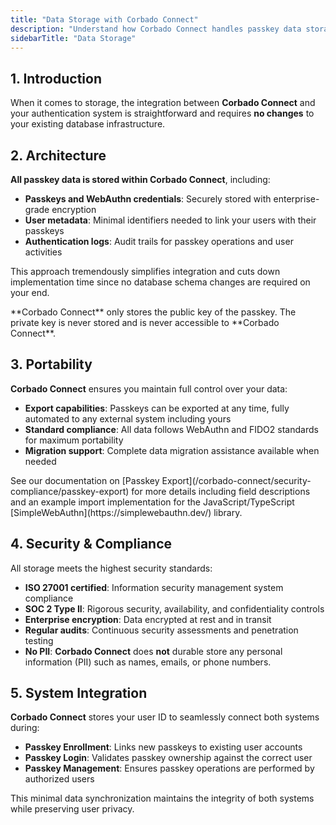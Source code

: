 ```yaml
---
title: "Data Storage with Corbado Connect"
description: "Understand how Corbado Connect handles passkey data storage, ensuring zero database changes while maintaining security, compliance, and full data portability."
sidebarTitle: "Data Storage"
---
```



<CognitoDemo />

## 1. Introduction

When it comes to storage, the integration between **Corbado Connect** and your authentication system is straightforward and requires **no changes** to your existing database infrastructure.

## 2. Architecture

**All passkey data is stored within Corbado Connect**, including:

- **Passkeys and WebAuthn credentials**: Securely stored with enterprise-grade encryption
- **User metadata**: Minimal identifiers needed to link your users with their passkeys
- **Authentication logs**: Audit trails for passkey operations and user activities

This approach tremendously simplifies integration and cuts down implementation time since no database schema changes are required on your end.

<Note>
**Corbado Connect** only stores the public key of the passkey. The private key is never stored and is never accessible to **Corbado Connect**.
</Note>

## 3. Portability

**Corbado Connect** ensures you maintain full control over your data:

- **Export capabilities**: Passkeys can be exported at any time, fully automated to any external system including yours
- **Standard compliance**: All data follows WebAuthn and FIDO2 standards for maximum portability
- **Migration support**: Complete data migration assistance available when needed

<Note>
See our documentation on [Passkey Export](/corbado-connect/security-compliance/passkey-export) for more details including field descriptions and an example import implementation for the JavaScript/TypeScript [SimpleWebAuthn](https://simplewebauthn.dev/) library.
</Note>

## 4. Security & Compliance

All storage meets the highest security standards:

- **ISO 27001 certified**: Information security management system compliance
- **SOC 2 Type II**: Rigorous security, availability, and confidentiality controls
- **Enterprise encryption**: Data encrypted at rest and in transit
- **Regular audits**: Continuous security assessments and penetration testing
- **No PII**: **Corbado Connect** does **not** durable store any personal information (PII) such as names, emails, or phone numbers.

## 5. System Integration

**Corbado Connect** stores your user ID to seamlessly connect both systems during:

- **Passkey Enrollment**: Links new passkeys to existing user accounts
- **Passkey Login**: Validates passkey ownership against the correct user
- **Passkey Management**: Ensures passkey operations are performed by authorized users

This minimal data synchronization maintains the integrity of both systems while preserving user privacy.